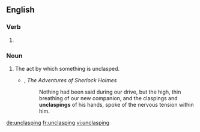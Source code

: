 ==English==

===Verb===
{{head|en}}

# {{present participle of|unclasp}}

===Noun===
{{en-noun}}

# The act by which something is unclasped.
#* {{w|Arthur Conan Doyle}}, ''The Adventures of Sherlock Holmes''
#*: Nothing had been said during our drive, but the high, thin breathing of our new companion, and the claspings and '''unclaspings''' of his hands, spoke of the nervous tension within him.

[[de:unclasping]]
[[fr:unclasping]]
[[vi:unclasping]]